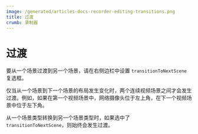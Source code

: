 ```yaml
---
image: /generated/articles-docs-recorder-editing-transitions.png
title: 过渡
crumb: 录制器
---
```


# 过渡

要从一个场景过渡到另一个场景，请在右侧边栏中设置 `transitionToNextScene` 复选框。

仅当从一个场景到下一个场景的布局发生变化时，两个连续视频场景之间才会发生过渡。例如，如果在第一个视频场景中，网络摄像头位于左上角，在下一个视频场景中位于左下角。

从一个场景类型转换到另一个场景类型时，如果选中了 `transitionToNextScene`，则始终会发生过渡。


